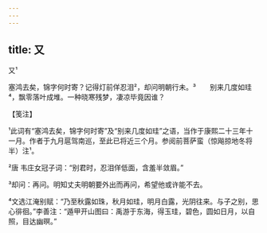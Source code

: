 ```yaml
---
---
---
```

title: 又
---



又¹





塞鸿去矣，锦字何时寄？记得灯前佯忍泪²，却问明朝行未。³　　别来几度如珪⁴，飘零落叶成堆。一种晓寒残梦，凄凉毕竟因谁？





【笺注】


¹此词有“塞鸿去矣，锦字何时寄”及“别来几度如珪”之语，当作于康熙二十三年十一月。作者于九月扈驾南巡，至此已将近三个月。参阅前菩萨蛮（惊飚掠地冬将半）注¹。

²唐 韦庄女冠子词：“别君时，忍泪佯低面，含羞半敛眉。”

³却问：再问。明知丈夫明朝要外出而再问，希望他或许能不去。

⁴文选江淹别赋：“乃至秋露如珠，秋月如珪，明月白露，光阴往来。与子之别，思心徘徊。”李善注：“遁甲开山图曰：禹游于东海，得玉珪，碧色，圆如日月，以自照，目达幽暝。”